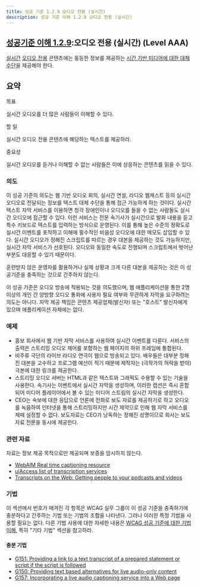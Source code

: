 ```yaml
---
title: 성공 기준 1.2.9 오디오 전용 (실시간)
description: 성공 기준 이해 1.2.9 오디오 전용 (실시간)
---
```



## [성공기준 이해 1.2.9](https://w3.org/TR/WCAG22#audio-only-live):오디오 전용 (실시간) (Level AAA)

<Card title="성공 기준 (SC)"></Card>

[실시간](../../../glossary/live) [오디오 전용](../../../glossary/audio-only) 콘텐츠에는 동등한 정보를 제공하는 [시간 기반 미디어에 대한 대체 수단](../../../glossary/alternative-for-time-based-media)을 제공해야 한다.

## 요약


목표

실시간 오디오를 더 많은 사람들이 이해할 수 있다.

할 일

실시간 오디오 전용 콘텐츠에 해당하는 텍스트를 제공하라.

중요성

실시간 오디오를 듣거나 이해할 수 없는 사람들은 이에 상응하는 콘텐츠를 읽을 수 있다.

### 의도

이 성공 기준의 의도는 웹 기반 오디오 회의, 실시간 연설, 라디오 웹캐스트 등의 실시간 오디오로 전달되는 정보를 텍스트 대체 수단을 통해 접근 가능하게 하는 것이다. 실시간 텍스트 자막 서비스를 이용하면 청각 장애인이나 오디오를 들을 수 없는 사람들도 실시간 오디오에 접근할 수 있다. 이런 서비스는 전문 속기사가 실시간으로 발화 내용을 듣고 특수 키보드로 텍스트를 입력하는 방식으로 운영된다. 이를 통해 높은 수준의 정확도로 실시간 이벤트를 포착하고 이해에 필수적인 비음성 오디오에 대한 메모도 삽입할 수 있다. 실시간 오디오가 정해진 스크립트를 따르는 경우 대본을 제공하는 것도 가능하지만, 실시간 자막 서비스가 선호된다. 오디오와 동일한 속도로 진행되며 스크립트에서 벗어난 부분도 대응할 수 있기 때문이다.

훈련받지 않은 운영자를 활용하거나 실제 상황과 크게 다른 대본을 제공하는 것은 이 성공기준을 충족하는 것으로 간주하지 않는다.

이 성공 기준은 오디오 방송에 적용되는 것을 의도했으며, 웹 애플리케이션을 통한 2명 이상의 개인 간 양방향 오디오 통화에 사용자 필요 여부와 무관하게 자막을 요구하려는 의도는 아니다. 자막 제공 책임은 콘텐츠 제공업체(발신자) 또는 "호스트" 발신자에게 있으며 애플리케이션 자체에는 없다.

### 예제

*   홍보 회사에서 웹 기반 자막 서비스를 사용하여 실시간 이벤트를 다룬다. 서비스의 출력은 스트리밍 오디오 제어를 포함하는 웹 페이지의 하위 프레임에 통합된다.
*   비주류 극단의 라이브 라디오 연극이 웹으로 방송되고 있다. 배우들은 대부분 정해진 대본을 고수하고 프로그램 예산이 적기 때문에 제작자는 (극작가의 허락을 받아) 극본에 대한 링크를 제공한다.
*   스트리밍 오디오 서버는 HTML과 같은 텍스트와 그래픽도 수용할 수 있는 기술을 사용한다. 속기사는 이벤트에서 실시간 자막을 생성하며, 이러한 캡션은 즉시 혼합되어 미디어 플레이어에서 볼 수 있는 미디어 스트림의 실시간 자막을 생성한다.
*   CEO는 속보에 대한 응답으로 언론에 전화로 보도 자료를 제공하기로 하고 오디오를 녹음하여 인터넷을 통해 스트리밍하지만 시간 제약으로 인해 웹 자막 서비스를 제때 설정할 수 없다. 보도자료는 CEO가 낭독하는 정해진 성명이므로 회사는 보도자료 전문을 동시에 제공한다.

### 관련 자료

자료는 정보 제공 목적으로만 제공되며 보증을 암시하지 않는다.

*   [WebAIM Real time captioning resource](https://webaim.org/techniques/captions/realtime)
*   [uiAccess list of transcription services](http://www.uiaccess.com/transcripts/transcript_services.html)
*   [Transcripts on the Web: Getting people to your podcasts and videos](http://www.uiaccess.com/transcripts/transcripts_on_the_web.html)

### 기법

이 섹션에서 번호가 매겨진 각 항목은 WCAG 실무 그룹이 이 성공 기준을 충족하기에 충분하다고 간주하는 기법 또는 기법의 조합을 나타낸다. 그러나 이러한 특정 기법을 사용할 필요는 없다. 다른 기법 사용에 대한 자세한 내용은 [WCAG 성공 기준에 대한 기법 이해](understanding-techniques), 특히 "기타 기법" 섹션을 참고하라.

#### 충분 기법

*   [G151: Providing a link to a text transcript of a prepared statement or script if the script is followed](https://www.w3.org/WAI/WCAG22/Techniques/general/G151)
*   [G150: Providing text based alternatives for live audio-only content](https://www.w3.org/WAI/WCAG22/Techniques/general/G150)
*   [G157: Incorporating a live audio captioning service into a Web page](https://www.w3.org/WAI/WCAG22/Techniques/general/G157)

